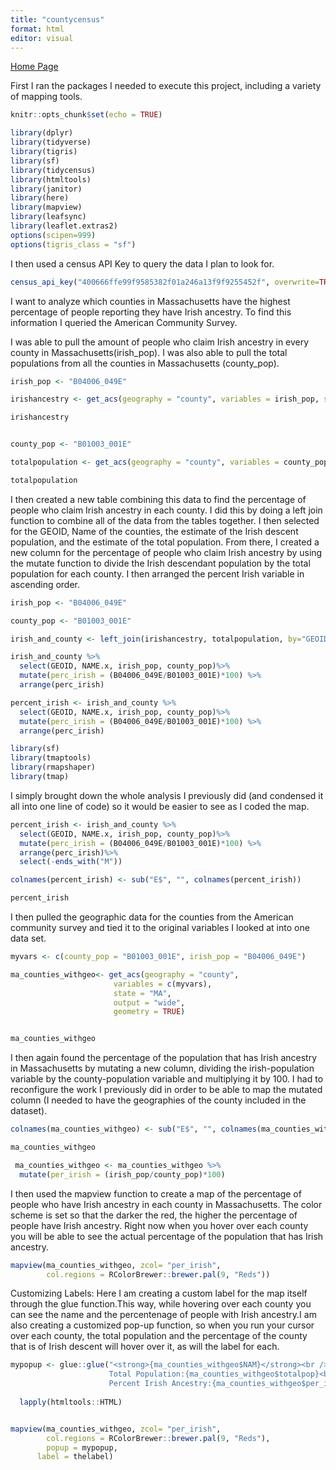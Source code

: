 ```yaml
---
title: "countycensus"
format: html
editor: visual
---
```


[Home Page](https://jrbaer14.github.io/websitejennabaer/)

First I ran the packages I needed to execute this project, including a variety of mapping tools.

```r
knitr::opts_chunk$set(echo = TRUE)

library(dplyr)
library(tidyverse)
library(tigris)
library(sf)
library(tidycensus)
library(htmltools)
library(janitor)
library(here)
library(mapview)
library(leafsync)
library(leaflet.extras2)
options(scipen=999)
options(tigris_class = "sf")
```

I then used a census API Key to query the data I plan to look for.

```r
census_api_key("400666ffe99f9585382f01a246a13f9f9255452f", overwrite=TRUE)
```

I want to analyze which counties in Massachusetts have the highest percentage of people reporting they have Irish ancestry. To find this information I queried the American Community Survey.

I was able to pull the amount of people who claim Irish ancestry in every county in Massachusetts(irish_pop). I was also able to pull the total populations from all the counties in Massachusetts (county_pop).

```r

irish_pop <- "B04006_049E"

irishancestry <- get_acs(geography = "county", variables = irish_pop, state = "MA", output = "wide")

irishancestry


county_pop <- "B01003_001E"

totalpopulation <- get_acs(geography = "county", variables = county_pop, state = "MA", output = "wide")

totalpopulation

```

I then created a new table combining this data to find the percentage of people who claim Irish ancestry in each county. I did this by doing a left join function to combine all of the data from the tables together. I then selected for the GEOID, Name of the counties, the estimate of the Irish descent population, and the estimate of the total population. From there, I created a new column for the percentage of people who claim Irish ancestry by using the mutate function to divide the Irish descendant population by the total population for each county. I then arranged the percent Irish variable in ascending order.

```r

irish_pop <- "B04006_049E"

county_pop <- "B01003_001E"

irish_and_county <- left_join(irishancestry, totalpopulation, by="GEOID")

irish_and_county %>%
  select(GEOID, NAME.x, irish_pop, county_pop)%>%
  mutate(perc_irish = (B04006_049E/B01003_001E)*100) %>%
  arrange(perc_irish)

percent_irish <- irish_and_county %>%
  select(GEOID, NAME.x, irish_pop, county_pop)%>%
  mutate(perc_irish = (B04006_049E/B01003_001E)*100) %>%
  arrange(perc_irish)

```

```r
library(sf)
library(tmaptools)
library(rmapshaper)
library(tmap)

```

I simply brought down the whole analysis I previously did (and condensed it all into one line of code) so it would be easier to see as I coded the map.

```r

percent_irish <- irish_and_county %>%
  select(GEOID, NAME.x, irish_pop, county_pop)%>%
  mutate(perc_irish = (B04006_049E/B01003_001E)*100) %>%
  arrange(perc_irish)%>%
  select(-ends_with("M"))

colnames(percent_irish) <- sub("E$", "", colnames(percent_irish))

percent_irish
```

I then pulled the geographic data for the counties from the American community survey and tied it to the original variables I looked at into one data set.

```r
myvars <- c(county_pop = "B01003_001E", irish_pop = "B04006_049E")

ma_counties_withgeo<- get_acs(geography = "county",
                       variables = c(myvars),
                       state = "MA",
                       output = "wide",
                       geometry = TRUE)


ma_counties_withgeo

```

I then again found the percentage of the population that has Irish ancestry in Massachusetts by mutating a new column, dividing the irish-population variable by the county-population variable and multiplying it by 100. I had to reconfigure the work I previously did in order to be able to map the mutated column (I needed to have the geographies of the county included in the dataset).

```r
colnames(ma_counties_withgeo) <- sub("E$", "", colnames(ma_counties_withgeo))

ma_counties_withgeo

 ma_counties_withgeo <- ma_counties_withgeo %>%
  mutate(per_irish = (irish_pop/county_pop)*100)

```

I then used the mapview function to create a map of the percentage of people who have Irish ancestry in each county in Massachusetts. The color scheme is set so that the darker the red, the higher the percentage of people have Irish ancestry. Right now when you hover over each county you will be able to see the actual percentage of the population that has Irish ancestry.

```r
mapview(ma_counties_withgeo, zcol= "per_irish", 
        col.regions = RColorBrewer::brewer.pal(9, "Reds"))
```

Customizing Labels: Here I am creating a custom label for the map itself through the glue function.This way, while hovering over each county you can see the name and the percentenage of people with Irish ancestry.I am also creating a customized pop-up function, so when you run your cursor over each county, the total population and the percentage of the county that is of Irish descent will hover over it, as will the label for each.

```r

mypopup <- glue::glue("<strong>{ma_counties_withgeo$NAM}</strong><br />
                      Total Population:{ma_counties_withgeo$totalpop}<br />
                      Percent Irish Ancestry:{ma_counties_withgeo$per_irish}") %>% 
  
  lapply(htmltools::HTML)


mapview(ma_counties_withgeo, zcol= "per_irish", 
        col.regions = RColorBrewer::brewer.pal(9, "Reds"),
        popup = mypopup,
      label = thelabel)

```

